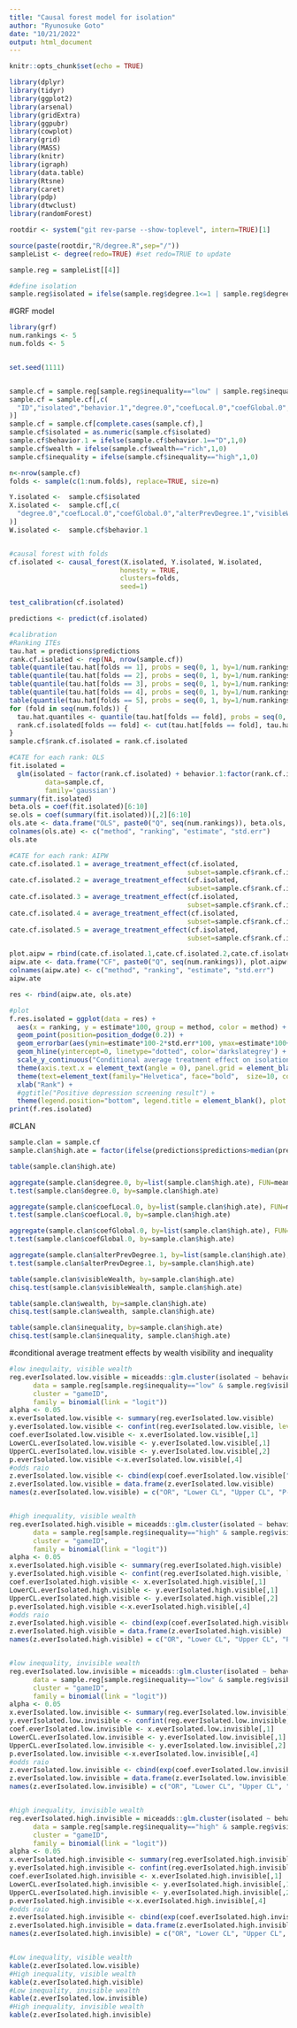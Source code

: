 ```yaml
---
title: "Causal forest model for isolation"
author: "Ryunosuke Goto"
date: "10/21/2022"
output: html_document
---
```


```r
knitr::opts_chunk$set(echo = TRUE)

library(dplyr)
library(tidyr)
library(ggplot2)
library(arsenal)
library(gridExtra)
library(ggpubr)
library(cowplot)
library(grid)
library(MASS)
library(knitr)
library(igraph)
library(data.table)
library(Rtsne)
library(caret)
library(pdp)
library(dtwclust)
library(randomForest)

rootdir <- system("git rev-parse --show-toplevel", intern=TRUE)[1]

source(paste(rootdir,"R/degree.R",sep="/"))
sampleList <- degree(redo=TRUE) #set redo=TRUE to update

sample.reg = sampleList[[4]]

#define isolation
sample.reg$isolated = ifelse(sample.reg$degree.1<=1 | sample.reg$degree.2<=1 | sample.reg$degree.3<=1 | sample.reg$degree.4<=1 | sample.reg$degree.5<=1| sample.reg$degree.6<=1 | sample.reg$degree.7<=1 | sample.reg$degree.8<=1 | sample.reg$degree.9<=1 | sample.reg$degree.10<=1, 1, 0)
```

#GRF model
```r
library(grf)
num.rankings <- 5
num.folds <- 5


set.seed(1111)


sample.cf = sample.reg[sample.reg$inequality=="low" | sample.reg$inequality=="high",]
sample.cf = sample.cf[,c(
  "ID","isolated","behavior.1","degree.0","coefLocal.0","coefGlobal.0","alterPrevDegree.1","visibleWealth","wealth","inequality"
)]
sample.cf = sample.cf[complete.cases(sample.cf),]
sample.cf$isolated = as.numeric(sample.cf$isolated)
sample.cf$behavior.1 = ifelse(sample.cf$behavior.1=="D",1,0)
sample.cf$wealth = ifelse(sample.cf$wealth=="rich",1,0)
sample.cf$inequality = ifelse(sample.cf$inequality=="high",1,0)

n<-nrow(sample.cf)
folds <- sample(c(1:num.folds), replace=TRUE, size=n)

Y.isolated <-  sample.cf$isolated
X.isolated <-  sample.cf[,c(
  "degree.0","coefLocal.0","coefGlobal.0","alterPrevDegree.1","visibleWealth","wealth","inequality"
)]
W.isolated <-  sample.cf$behavior.1


#causal forest with folds
cf.isolated <- causal_forest(X.isolated, Y.isolated, W.isolated, 
                            honesty = TRUE, 
                            clusters=folds,
                            seed=1)

test_calibration(cf.isolated)

predictions <- predict(cf.isolated)

#calibration
#Ranking ITEs
tau.hat = predictions$predictions
rank.cf.isolated <- rep(NA, nrow(sample.cf))
table(quantile(tau.hat[folds == 1], probs = seq(0, 1, by=1/num.rankings)))
table(quantile(tau.hat[folds == 2], probs = seq(0, 1, by=1/num.rankings)))
table(quantile(tau.hat[folds == 3], probs = seq(0, 1, by=1/num.rankings)))
table(quantile(tau.hat[folds == 4], probs = seq(0, 1, by=1/num.rankings)))
table(quantile(tau.hat[folds == 5], probs = seq(0, 1, by=1/num.rankings)))
for (fold in seq(num.folds)) {
  tau.hat.quantiles <- quantile(tau.hat[folds == fold], probs = seq(0, 1, by=1/num.rankings))
  rank.cf.isolated[folds == fold] <- cut(tau.hat[folds == fold], tau.hat.quantiles, include.lowest=TRUE,labels=seq(num.rankings))
}
sample.cf$rank.cf.isolated = rank.cf.isolated

#CATE for each rank: OLS 
fit.isolated =
  glm(isolated ~ factor(rank.cf.isolated) + behavior.1:factor(rank.cf.isolated),
         data=sample.cf,
         family='gaussian')
summary(fit.isolated)
beta.ols = coef(fit.isolated)[6:10]
se.ols = coef(summary(fit.isolated))[,2][6:10]
ols.ate <- data.frame("OLS", paste0("Q", seq(num.rankings)), beta.ols, se.ols)
colnames(ols.ate) <- c("method", "ranking", "estimate", "std.err")
ols.ate

#CATE for each rank: AIPW
cate.cf.isolated.1 = average_treatment_effect(cf.isolated,
                                             subset=sample.cf$rank.cf.isolated==1)
cate.cf.isolated.2 = average_treatment_effect(cf.isolated, 
                                             subset=sample.cf$rank.cf.isolated==2)
cate.cf.isolated.3 = average_treatment_effect(cf.isolated,
                                             subset=sample.cf$rank.cf.isolated==3)
cate.cf.isolated.4 = average_treatment_effect(cf.isolated, 
                                             subset=sample.cf$rank.cf.isolated==4)
cate.cf.isolated.5 = average_treatment_effect(cf.isolated, 
                                             subset=sample.cf$rank.cf.isolated==5)

plot.aipw = rbind(cate.cf.isolated.1,cate.cf.isolated.2,cate.cf.isolated.3,cate.cf.isolated.4,cate.cf.isolated.5)
aipw.ate <- data.frame("CF", paste0("Q", seq(num.rankings)), plot.aipw[,1:2])
colnames(aipw.ate) <- c("method", "ranking", "estimate", "std.err")
aipw.ate

res <- rbind(aipw.ate, ols.ate)

#plot
f.res.isolated = ggplot(data = res) +
  aes(x = ranking, y = estimate*100, group = method, color = method) + 
  geom_point(position=position_dodge(0.2)) +
  geom_errorbar(aes(ymin=estimate*100-2*std.err*100, ymax=estimate*100+2*std.err*100), width=0, position=position_dodge(0.2)) + # add error bars (do so before geom_point so the points are on top of the error bars)
  geom_hline(yintercept=0, linetype="dotted", color='darkslategrey') +
  scale_y_continuous("Conditional average treatment effect on isolation \nwithin each rank (percentage points)") + 
  theme(axis.text.x = element_text(angle = 0), panel.grid = element_blank()) +
  theme(text=element_text(family="Helvetica", face="bold",  size=10, color="black" ))+
  xlab("Rank") +
  #ggtitle("Positive depression screening result") +
  theme(legend.position="bottom", legend.title = element_blank(), plot.title = element_text(hjust = 0.5))
print(f.res.isolated)

```

#CLAN
```r
sample.clan = sample.cf
sample.clan$high.ate = factor(ifelse(predictions$predictions>median(predictions$predictions),"More likely to be isolated with initial defection","Less likely to be isolated with initial defection"))

table(sample.clan$high.ate)

aggregate(sample.clan$degree.0, by=list(sample.clan$high.ate), FUN=mean)
t.test(sample.clan$degree.0, by=sample.clan$high.ate)

aggregate(sample.clan$coefLocal.0, by=list(sample.clan$high.ate), FUN=mean)
t.test(sample.clan$coefLocal.0, by=sample.clan$high.ate)

aggregate(sample.clan$coefGlobal.0, by=list(sample.clan$high.ate), FUN=mean)
t.test(sample.clan$coefGlobal.0, by=sample.clan$high.ate)

aggregate(sample.clan$alterPrevDegree.1, by=list(sample.clan$high.ate), FUN=mean)
t.test(sample.clan$alterPrevDegree.1, by=sample.clan$high.ate)

table(sample.clan$visibleWealth, by=sample.clan$high.ate)
chisq.test(sample.clan$visibleWealth, sample.clan$high.ate)

table(sample.clan$wealth, by=sample.clan$high.ate)
chisq.test(sample.clan$wealth, sample.clan$high.ate)

table(sample.clan$inequality, by=sample.clan$high.ate)
chisq.test(sample.clan$inequality, sample.clan$high.ate)

```

#conditional average treatment effects by wealth visibility and inequality
```r
#low inequlaity, visible wealth
reg.everIsolated.low.visible = miceadds::glm.cluster(isolated ~ behavior.1, 
      data = sample.reg[sample.reg$inequality=="low" & sample.reg$visibleWealth==1,], 
      cluster = "gameID",
      family = binomial(link = "logit"))
alpha <- 0.05
x.everIsolated.low.visible <- summary(reg.everIsolated.low.visible)
y.everIsolated.low.visible <- confint(reg.everIsolated.low.visible, level=1-alpha)
coef.everIsolated.low.visible <- x.everIsolated.low.visible[,1]
LowerCL.everIsolated.low.visible <- y.everIsolated.low.visible[,1]
UpperCL.everIsolated.low.visible <- y.everIsolated.low.visible[,2]
p.everIsolated.low.visible <-x.everIsolated.low.visible[,4]
#odds raio
z.everIsolated.low.visible <- cbind(exp(coef.everIsolated.low.visible["behavior.1D"]), exp(LowerCL.everIsolated.low.visible["behavior.1D"]), exp(UpperCL.everIsolated.low.visible["behavior.1D"]), p.everIsolated.low.visible["behavior.1D"])
z.everIsolated.low.visible = data.frame(z.everIsolated.low.visible)
names(z.everIsolated.low.visible) = c("OR", "Lower CL", "Upper CL", "P-value")


#high inequality, visible wealth
reg.everIsolated.high.visible = miceadds::glm.cluster(isolated ~ behavior.1, 
      data = sample.reg[sample.reg$inequality=="high" & sample.reg$visibleWealth==1,], 
      cluster = "gameID",
      family = binomial(link = "logit"))
alpha <- 0.05
x.everIsolated.high.visible <- summary(reg.everIsolated.high.visible)
y.everIsolated.high.visible <- confint(reg.everIsolated.high.visible, level=1-alpha)
coef.everIsolated.high.visible <- x.everIsolated.high.visible[,1]
LowerCL.everIsolated.high.visible <- y.everIsolated.high.visible[,1]
UpperCL.everIsolated.high.visible <- y.everIsolated.high.visible[,2]
p.everIsolated.high.visible <-x.everIsolated.high.visible[,4]
#odds raio
z.everIsolated.high.visible <- cbind(exp(coef.everIsolated.high.visible["behavior.1D"]), exp(LowerCL.everIsolated.high.visible["behavior.1D"]), exp(UpperCL.everIsolated.high.visible["behavior.1D"]), p.everIsolated.high.visible["behavior.1D"])
z.everIsolated.high.visible = data.frame(z.everIsolated.high.visible)
names(z.everIsolated.high.visible) = c("OR", "Lower CL", "Upper CL", "P-value")


#low inequality, invisible wealth
reg.everIsolated.low.invisible = miceadds::glm.cluster(isolated ~ behavior.1, 
      data = sample.reg[sample.reg$inequality=="low" & sample.reg$visibleWealth==0,], 
      cluster = "gameID",
      family = binomial(link = "logit"))
alpha <- 0.05
x.everIsolated.low.invisible <- summary(reg.everIsolated.low.invisible)
y.everIsolated.low.invisible <- confint(reg.everIsolated.low.invisible, level=1-alpha)
coef.everIsolated.low.invisible <- x.everIsolated.low.invisible[,1]
LowerCL.everIsolated.low.invisible <- y.everIsolated.low.invisible[,1]
UpperCL.everIsolated.low.invisible <- y.everIsolated.low.invisible[,2]
p.everIsolated.low.invisible <-x.everIsolated.low.invisible[,4]
#odds raio
z.everIsolated.low.invisible <- cbind(exp(coef.everIsolated.low.invisible["behavior.1D"]), exp(LowerCL.everIsolated.low.invisible["behavior.1D"]), exp(UpperCL.everIsolated.low.invisible["behavior.1D"]), p.everIsolated.low.invisible["behavior.1D"])
z.everIsolated.low.invisible = data.frame(z.everIsolated.low.invisible)
names(z.everIsolated.low.invisible) = c("OR", "Lower CL", "Upper CL", "P-value")


#high inequality, invisible wealth
reg.everIsolated.high.invisible = miceadds::glm.cluster(isolated ~ behavior.1, 
      data = sample.reg[sample.reg$inequality=="high" & sample.reg$visibleWealth==0,], 
      cluster = "gameID",
      family = binomial(link = "logit"))
alpha <- 0.05
x.everIsolated.high.invisible <- summary(reg.everIsolated.high.invisible)
y.everIsolated.high.invisible <- confint(reg.everIsolated.high.invisible, level=1-alpha)
coef.everIsolated.high.invisible <- x.everIsolated.high.invisible[,1]
LowerCL.everIsolated.high.invisible <- y.everIsolated.high.invisible[,1]
UpperCL.everIsolated.high.invisible <- y.everIsolated.high.invisible[,2]
p.everIsolated.high.invisible <-x.everIsolated.high.invisible[,4]
#odds raio
z.everIsolated.high.invisible <- cbind(exp(coef.everIsolated.high.invisible["behavior.1D"]), exp(LowerCL.everIsolated.high.invisible["behavior.1D"]), exp(UpperCL.everIsolated.high.invisible["behavior.1D"]), p.everIsolated.high.invisible["behavior.1D"])
z.everIsolated.high.invisible = data.frame(z.everIsolated.high.invisible)
names(z.everIsolated.high.invisible) = c("OR", "Lower CL", "Upper CL", "P-value")



```

```r
#Low inequality, visible wealth
kable(z.everIsolated.low.visible)
#High inequality, visible wealth
kable(z.everIsolated.high.visible)
#Low inequality, invisible wealth
kable(z.everIsolated.low.invisible)
#High inequality, invisible wealth
kable(z.everIsolated.high.invisible)
```

